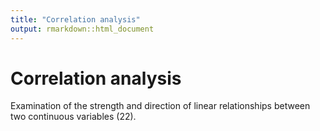 ```yaml
---
title: "Correlation analysis"
output: rmarkdown::html_document
---
```


# Correlation analysis

Examination of the strength and direction  of linear relationships between two  continuous variables (22).
